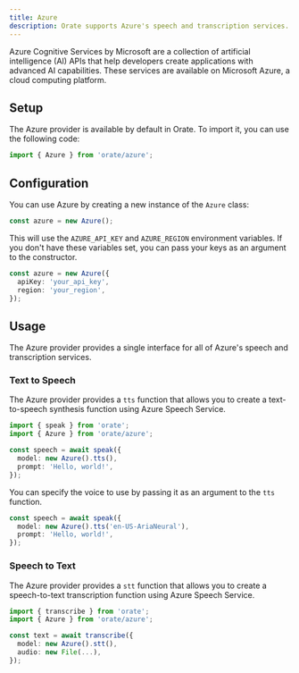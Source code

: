 ```yaml
---
title: Azure
description: Orate supports Azure's speech and transcription services.
---
```



Azure Cognitive Services by Microsoft are a collection of artificial intelligence (AI) APIs that help developers create applications with advanced AI capabilities. These services are available on Microsoft Azure, a cloud computing platform. 

## Setup

The Azure provider is available by default in Orate. To import it, you can use the following code:

```ts
import { Azure } from 'orate/azure';
```

## Configuration

You can use Azure by creating a new instance of the `Azure` class:

```ts
const azure = new Azure();
```

This will use the `AZURE_API_KEY` and `AZURE_REGION` environment variables. If you don't have these variables set, you can pass your keys as an argument to the constructor.

```ts
const azure = new Azure({
  apiKey: 'your_api_key',
  region: 'your_region',
});
```

## Usage

The Azure provider provides a single interface for all of Azure's speech and transcription services.

### Text to Speech

The Azure provider provides a `tts` function that allows you to create a text-to-speech synthesis function using Azure Speech Service.

```ts
import { speak } from 'orate';
import { Azure } from 'orate/azure';

const speech = await speak({
  model: new Azure().tts(),
  prompt: 'Hello, world!',
});
```

You can specify the voice to use by passing it as an argument to the `tts` function.

```ts
const speech = await speak({
  model: new Azure().tts('en-US-AriaNeural'),
  prompt: 'Hello, world!',
});
```

### Speech to Text

The Azure provider provides a `stt` function that allows you to create a speech-to-text transcription function using Azure Speech Service.

```ts
import { transcribe } from 'orate';
import { Azure } from 'orate/azure';

const text = await transcribe({
  model: new Azure().stt(),
  audio: new File(...),
});
```
